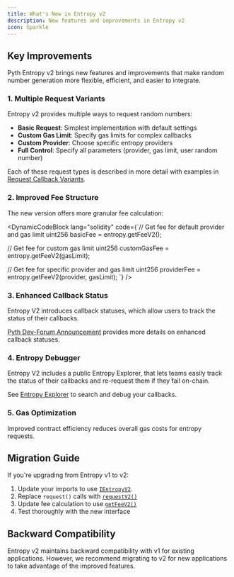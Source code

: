 ```yaml
---
title: What's New in Entropy v2
description: New features and improvements in Entropy v2
icon: Sparkle
---
```



## Key Improvements

Pyth Entropy v2 brings new features and improvements that make random number generation more flexible, efficient, and easier to integrate.

### 1. Multiple Request Variants

Entropy v2 provides multiple ways to request random numbers:

- **Basic Request**: Simplest implementation with default settings
- **Custom Gas Limit**: Specify gas limits for complex callbacks
- **Custom Provider**: Choose specific entropy providers
- **Full Control**: Specify all parameters (provider, gas limit, user random number)

Each of these request types is described in more detail with examples in [Request Callback Variants](request-callback-variants).

### 2. Improved Fee Structure

The new version offers more granular fee calculation:

<DynamicCodeBlock lang="solidity" code={`// Get fee for default provider and gas limit
uint256 basicFee = entropy.getFeeV2();

// Get fee for custom gas limit
uint256 customGasFee = entropy.getFeeV2(gasLimit);

// Get fee for specific provider and gas limit
uint256 providerFee = entropy.getFeeV2(provider, gasLimit);
`} />

### 3. Enhanced Callback Status

Entropy V2 introduces callback statuses, which allow users to track the status of their callbacks.

[Pyth Dev-Forum Announcement](https://dev-forum.pyth.network/t/announcing-entropy-v2/324#p-649-enhanced-callback-statuses-2) provides more details on enhanced callback statuses.

### 4. Entropy Debugger

Entropy V2 includes a public Entropy Explorer, that lets teams easily track the status of their callbacks and re-request them if they fail on-chain.

See [Entropy Explorer](https://entropy-debugger.pyth.network/) to search and debug your callbacks.

### 5. Gas Optimization

Improved contract efficiency reduces overall gas costs for entropy requests.

## Migration Guide

If you're upgrading from Entropy v1 to v2:

1. Update your imports to use [`IEntropyV2`](https://github.com/pyth-network/pyth-crosschain/blob/main/target_chains/ethereum/entropy_sdk/solidity/IEntropyV2.sol).
2. Replace `request()` calls with [`requestV2()`](https://github.com/pyth-network/pyth-crosschain/blob/f5402df8e44158c519496bcd2fac5d3afe856a0e/target_chains/ethereum/entropy_sdk/solidity/IEntropyV2.sol#L26)
3. Update fee calculation to use [`getFeeV2()`](https://github.com/pyth-network/pyth-crosschain/blob/f5402df8e44158c519496bcd2fac5d3afe856a0e/target_chains/ethereum/entropy_sdk/solidity/IEntropyV2.sol#L135)
4. Test thoroughly with the new interface

## Backward Compatibility

Entropy v2 maintains backward compatibility with v1 for existing applications. However, we recommend migrating to v2 for new applications to take advantage of the improved features.
